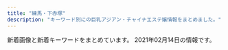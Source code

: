 ```yaml
---
title: "練馬・下赤塚"
description: "キーワード別にの巨乳アジアン・チャイナエステ嬢情報をまとめました。"
---
```


新着画像と新着キーワードをまとめています。
2021年02月14日の情報です。

<DmmAffiliateIns />
<KeywordTable
  shops={
    [
    {
        "keywords": {},
        "name": "\u697d\u3005",
        "img_links": [
            "https://static.wixstatic.com/media/56292f_4d626237c2cd4806b0251dae4554758e.jpg",
            "https://static.wixstatic.com/media/73ea4e_73ca4971bac34776a53c8b09526abe0d~mv2.jpg",
            "https://static.wixstatic.com/media/73ea4e_4f276738c0354f93b87840e2d55be62b~mv2.png",
            "https://static.wixstatic.com/media/56292f_3dc196c69ac04338b46a28f7dc0f4df2.jpg"
        ],
        "url": "https://1270791003.wixsite.com/mysite/",
        "station": "\u65b0\u685c\u53f0\u99c5"
    },
    {
        "keywords": {
            "E": 4,
            "85": 2,
            "83": 1,
            "D": 8,
            "C": 19,
            "87": 5,
            "86": 3,
            "88": 1
        },
        "name": "\u59eb",
        "img_links": [
            "http://anzu.abnavi.info/photos/sites/35/2020/10/2020103006583191.jpg",
            "http://anzu.abnavi.info/images/room1.jpg",
            "http://anzu.abnavi.info/photos/sites/35/2021/01/2021012905114965.jpg",
            "http://anzu.abnavi.info/images/nbj3.jpg",
            "http://anzu.abnavi.info/photos/sites/35/2020/11/2020111701471610.jpg",
            "http://anzu.abnavi.info/images/s_news.png",
            "http://anzu.abnavi.info/photos/sites/35/2020/11/2020111105580517.jpg",
            "http://anzu.abnavi.info/images/room3.jpg",
            "http://anzu.abnavi.info/images/s_staff.jpg",
            "http://anzu.abnavi.info/images/nbj1.jpg",
            "http://anzu.abnavi.info/photos/sites/35/2021/02/2021020806393129.jpg",
            "http://anzu.abnavi.info/images/news_bj3.jpg",
            "http://anzu.abnavi.info/images/room2.jpg",
            "http://anzu.abnavi.info/images/end.png",
            "http://anzu.abnavi.info/images/room4.jpg",
            "http://anzu.abnavi.info/images/top.jpg",
            "http://anzu.abnavi.info/images/mobile.jpg",
            "http://anzu.abnavi.info/photos/sites/35/2020/11/2020110503074787.jpg",
            "http://anzu.abnavi.info/photos/sites/35/2020/10/2020103006583225.jpg",
            "http://anzu.abnavi.info/photos/sites/35/2020/11/2020110503074285.jpg",
            "http://anzu.abnavi.info/photos/sites/35/2020/10/2020103006583256.jpg",
            "http://anzu.abnavi.info/photos/sites/35/2021/01/2021010706402780.jpg",
            "http://anzu.abnavi.info/photos/sites/35/2021/01/202101210807271.jpg",
            "http://anzu.abnavi.info/photos/sites/35/2020/10/2020103006583042.jpg",
            "http://anzu.abnavi.info/photos/sites/35/2020/11/2020111701471573.jpg"
        ],
        "station": "\u6210\u5897\u99c5",
        "url": "http://anzu.abnavi.info/"
    },
    {
        "keywords": {},
        "img_links": [],
        "name": "\u3064\u307c\u307f",
        "station": "\u7df4\u99ac\u99c5\u897f\u53e3",
        "url": "https://salasa.tokyo/"
    },
    {
        "name": "\u7518\u3048\u3093\u574a",
        "keywords": {
            "C": 1,
            "D": 1,
            "89": 3,
            "87": 1
        },
        "station": "\u7df4\u99ac\u99c5",
        "url": "http://amaen.rankuens.com/",
        "img_links": [
            "http://amaen.rankuens.com/css/nav/nav06.png",
            "http://amaen.rankuens.com/css/top02.jpg",
            "http://amaen.rankuens.com/css/staff/staff-003.jpg",
            "http://amaen.rankuens.com/css/left.png",
            "http://amaen.rankuens.com/css/nav/nav03.png",
            "http://amaen.rankuens.com/css/right.png",
            "http://amaen.rankuens.com/css/staff/naiyo02.png",
            "http://amaen.rankuens.com/css/top01.jpg",
            "http://amaen.rankuens.com/css/staff/staff-02.jpg",
            "http://amaen.rankuens.com/css/staff/staff-004.jpg",
            "http://amaen.rankuens.com/css/top04.jpg",
            "http://amaen.rankuens.com/css/nav/nav01.png",
            "http://amaen.rankuens.com/css/nav/nav02.png",
            "http://amaen.rankuens.com/css/staff/staff-01.jpg",
            "http://amaen.rankuens.com/css/nav/nav04.png",
            "http://amaen.rankuens.com/css/nav/nav05.png",
            "http://amaen.rankuens.com/css/staff/naiyo01.png",
            "http://amaen.rankuens.com/css/head.jpg"
        ]
    },
    {
        "img_links": [],
        "station": "\u77f3\u795e\u4e95\u516c\u5712\u99c5\u5357\u53e3",
        "url": "http://aroma-p.info/",
        "name": "AROMA PLAZA \u30a2\u30ed\u30de\u30d7\u30e9\u30b6",
        "keywords": {}
    },
    {
        "url": "http://siesta.ests.jp/",
        "img_links": [
            "http://siesta.ests.jp/images/s-recriut.jpg",
            "http://siesta.ests.jp/images/top.png",
            "http://siesta.ests.jp/images/acc3.jpg",
            "http://siesta.ests.jp/images/pick.jpg",
            "http://siesta.ests.jp/images/acc1.jpg",
            "http://siesta.ests.jp/images/news.jpg",
            "http://siesta.ests.jp/images/acc4.jpg",
            "http://siesta.ests.jp/photos/sites/39/2021/01/2021011116333298.jpg",
            "http://siesta.ests.jp/images/acc2.jpg",
            "http://siesta.ests.jp/photos/sites/39/2021/01/2021011116333321.jpg",
            "http://siesta.ests.jp/photos/sites/39/2021/01/2021011116333493.jpg",
            "http://siesta.ests.jp/images/s-staff.jpg",
            "http://siesta.ests.jp/images/mobile.jpg",
            "http://siesta.ests.jp/images/mobile1.jpg",
            "http://siesta.ests.jp/images/info.jpg"
        ],
        "keywords": {
            "85": 8,
            "88": 4,
            "D": 12
        },
        "station": "\u5927\u6cc9\u5b66\u5712\u99c5\u5317\u53e3",
        "name": "\u30b7\u30a8\u30b9\u30bf"
    },
    {
        "img_links": [
            "http://www.e-rakuraku.info/images/g2.jpg",
            "http://www.e-rakuraku.info/images/sr.png",
            "http://www.e-rakuraku.info/images/tite-gallery.png",
            "http://www.e-rakuraku.info/images/s2.png",
            "http://www.e-rakuraku.info/images/newfacet.png",
            "http://www.e-rakuraku.info/images/huiyuan.png",
            "http://www.e-rakuraku.info/images/mobile.png",
            "http://www.e-rakuraku.info/images/newt.png",
            "http://www.e-rakuraku.info/images/g4.jpg",
            "http://www.e-rakuraku.info/images/g5.jpg",
            "http://www.e-rakuraku.info/images/g1.jpg",
            "http://www.e-rakuraku.info/images/s1.png",
            "http://www.e-rakuraku.info/images/g0.jpg",
            "http://www.e-rakuraku.info/images/g3.jpg",
            "http://www.e-rakuraku.info/images/nei_03.jpg",
            "http://www.e-rakuraku.info/images/tel.png",
            "http://www.e-rakuraku.info/images/tite-staff.png",
            "http://www.e-rakuraku.info/images/top.jpg"
        ],
        "keywords": {
            "C": 13
        },
        "url": "http://www.e-rakuraku.info/",
        "name": "\u697d\u697d",
        "station": "\u4e2d\u6751\u6a4b\u99c5"
    },
    {
        "img_links": [
            "http://www.sugatabi.mesthe.com/files/001-02.jpg",
            "http://www.sugatabi.mesthe.com/files/006-02.jpg",
            "http://www.sugatabi.mesthe.com/files/006.jpg",
            "http://www.sugatabi.mesthe.com/files/005.jpg",
            "http://www.sugatabi.mesthe.com/images/girl-z1.jpg",
            "http://www.sugatabi.mesthe.com/files/002.jpg",
            "http://www.sugatabi.mesthe.com/images/top_sche.png",
            "http://www.sugatabi.mesthe.com/files/001.jpg",
            "http://www.sugatabi.mesthe.com/files/010.jpg",
            "http://www.sugatabi.mesthe.com/files/004-02.jpg",
            "http://www.sugatabi.mesthe.com/files/008.jpg",
            "http://www.sugatabi.mesthe.com/images/shop/shop03.jpg",
            "http://www.sugatabi.mesthe.com/files/009.jpg",
            "http://www.sugatabi.mesthe.com/files/002-02.jpg",
            "http://www.sugatabi.mesthe.com/images/shop/shop04.jpg",
            "http://www.sugatabi.mesthe.com/images/girl-z2.jpg",
            "http://www.sugatabi.mesthe.com/files/003-02.jpg",
            "http://www.sugatabi.mesthe.com/images/mobile.jpg",
            "http://www.sugatabi.mesthe.com/images/shop/shop01.jpg",
            "http://www.sugatabi.mesthe.com/images/shop/shop02.jpg",
            "http://www.sugatabi.mesthe.com/images/staff_line.png",
            "http://www.sugatabi.mesthe.com/files/004.jpg",
            "http://www.sugatabi.mesthe.com/files/009-02.jpg",
            "http://www.sugatabi.mesthe.com/files/005-02.jpg",
            "http://www.sugatabi.mesthe.com/images/link_line.png",
            "http://www.sugatabi.mesthe.com/images/top.jpg",
            "http://www.sugatabi.mesthe.com/files/003.jpg",
            "http://www.sugatabi.mesthe.com/images/bj3.png",
            "http://www.sugatabi.mesthe.com/files/010-02.jpg",
            "http://www.sugatabi.mesthe.com/files/008-02.jpg"
        ],
        "keywords": {
            "C": 2,
            "86": 3,
            "D": 7,
            "84": 1,
            "85": 1,
            "87": 4
        },
        "name": "\u59ff\u7f8e",
        "url": "http://www.sugatabi.mesthe.com/",
        "station": "\u3068\u304d\u308f\u53f0\u99c5\u5357\u53e3"
    },
    {
        "name": "ROSE",
        "keywords": {
            "C": 8
        },
        "url": "http://www.nerima-rose.com/",
        "img_links": [
            "http://www.nerima-rose.com/images/index-rosa_09.jpg",
            "http://www.nerima-rose.com/images/staff/16/kaori2.jpg",
            "http://www.nerima-rose.com/images/rosa-sys_04.jpg",
            "http://www.nerima-rose.com/images/nav/nav-rec.jpg",
            "http://www.nerima-rose.com/images/images/sys2018_03.jpg",
            "http://www.nerima-rose.com/images/staff/16/aya2.jpg",
            "http://www.nerima-rose.com/images/shop/4/s1.jpg",
            "http://www.nerima-rose.com/cgi-bin/topics/img/16-1.jpg",
            "http://www.nerima-rose.com/images/staff/17/riri.jpg",
            "http://www.nerima-rose.com/images/aroma/r3.jpg",
            "http://www.nerima-rose.com/images/shop/h1.jpg",
            "http://www.nerima-rose.com/images/staff/17/2/nana.png",
            "http://www.nerima-rose.com/images/shop/11.jpg",
            "http://www.nerima-rose.com/images/aroma/r2.jpg",
            "http://www.nerima-rose.com/images/rosa-pindao_07.jpg",
            "http://www.nerima-rose.com/images/rosa-pindao_09.jpg",
            "http://www.nerima-rose.com/images/nav/nav-acc.jpg",
            "http://www.nerima-rose.com/images/rosa-sys_09a.jpg",
            "http://www.nerima-rose.com/images/sys3.jpg",
            "http://www.nerima-rose.com/images/images/sys2018_06.jpg",
            "http://www.nerima-rose.com/images/staff/17/2/kina.jpg",
            "http://www.nerima-rose.com/images/aroma/r1.jpg",
            "http://www.nerima-rose.com/images/staff/16/misaki2.jpg",
            "http://www.nerima-rose.com/images/shop/3/sh1.jpg",
            "http://www.nerima-rose.com/images/index-rosa_02.jpg",
            "http://www.nerima-rose.com/images/staff/17/2/ena.jpg",
            "http://www.nerima-rose.com/images/index-rosa_04.jpg"
        ],
        "station": "\u7df4\u99ac\u99c5\u5357\u53e3"
    },
    {
        "url": "http://lachesis.este88.com/",
        "keywords": {
            "95": 1,
            "87": 1,
            "D": 3,
            "G": 1,
            "84": 1,
            "F": 3,
            "86": 1,
            "80": 1,
            "83": 2,
            "C": 4,
            "91": 2,
            "93": 1,
            "88": 1
        },
        "name": "\u30e9\u30b1\u30b7\u30b9\u5927\u6cc9\u5b66\u5712",
        "station": "\u5927\u6cc9\u5b66\u5712\u99c5",
        "img_links": [
            "https://lachesis.este88.com/images/bg_header.jpg",
            "https://lachesis.este88.com/gals/miho1.jpg",
            "http://lachesis.este88.com/gals/tumugi1.jpg",
            "https://lachesis.este88.com/gals/itika1.jpg",
            "http://lachesis.este88.com/images/bg_header.jpg",
            "http://lachesis.este88.com/images/bg_header3.jpg",
            "http://lachesis.este88.com/gals/sayaka3.jpg",
            "http://lachesis.este88.com/gals/narumi4.jpg",
            "https://lachesis.este88.com/gals/rinnka1.jpg",
            "https://lachesis.este88.com/gals/aoi1.jpg",
            "http://lachesis.este88.com/gals/rinnka3.jpg",
            "http://lachesis.este88.com/gals/narumi1.jpg",
            "http://lachesis.este88.com/gals/aoi2.jpg",
            "http://momipara.jp/img/link/momi234.jpg",
            "http://lachesis.este88.com/gals/itika2.jpg",
            "http://lachesis.este88.com/images/sysh3bar.png",
            "http://lachesis.este88.com/gals/itika1.jpg",
            "http://lachesis.este88.com/images/line.jpg",
            "https://lachesis.este88.com/images/bg_header3.jpg",
            "https://lachesis.este88.com/gals/sayaka1.jpg",
            "https://lachesis.este88.com/gals/tumugi1.jpg",
            "https://lachesis.este88.com/images/info5.jpg",
            "http://lachesis.este88.com/gals/tumugi3.jpg",
            "https://lachesis.este88.com/images/line.jpg",
            "http://lachesis.este88.com/gals/mao2.jpg",
            "http://lachesis.este88.com/gals/sayaka1.jpg",
            "http://lachesis.este88.com/gals/miku1.jpg",
            "http://lachesis.este88.com/gals/narumi3.jpg",
            "http://lachesis.este88.com/gals/narumi2.jpg",
            "http://lachesis.este88.com/gals/itika3.jpg",
            "https://lachesis.este88.com/images/sysh3bar.png",
            "http://lachesis.este88.com/gals/miho2.jpg",
            "http://lachesis.este88.com/gals/miho3.jpg",
            "http://lachesis.este88.com/gals/minami1.jpg",
            "http://lachesis.este88.com/gals/mao1.jpg",
            "http://lachesis.este88.com/images/info5.jpg",
            "http://lachesis.este88.com/gals/rinnka2.jpg",
            "http://lachesis.este88.com/gals/miku2.jpg",
            "http://lachesis.este88.com/gals/maria1.jpg",
            "http://lachesis.este88.com/gals/rinnka4.jpg",
            "http://lachesis.este88.com/gals/miku3.jpg",
            "http://lachesis.este88.com/gals/sayaka2.jpg",
            "https://lachesis.este88.com/gals/maria1.jpg",
            "https://lachesis.este88.com/gals/miku1.jpg",
            "http://lachesis.este88.com/gals/aoi1.jpg",
            "http://lachesis.este88.com/gals/miho1.jpg",
            "https://lachesis.este88.com/gals/mao1.jpg",
            "http://lachesis.este88.com/gals/aoi3.jpg",
            "http://lachesis.este88.com/gals/rinnka1.jpg",
            "http://lachesis.este88.com/gals/tumugi2.jpg",
            "https://lachesis.este88.com/gals/narumi1.jpg",
            "http://lachesis.este88.com/gals/minami2.jpg",
            "https://lachesis.este88.com/gals/minami1.jpg"
        ]
    },
    {
        "url": "http://binrou.net/",
        "img_links": [
            "http://binrou.net/i/img/acc.jpg",
            "http://binrou.net/i/img/sta111.jpg",
            "http://binrou.net/i/img/sta94.jpg",
            "http://binrou.net/img/st112.jpg",
            "http://binrou.net/i/img/r4.jpg",
            "http://binrou.net/i/img/sta88.jpg",
            "http://binrou.net/img/pickup20.jpg",
            "http://binrou.net/img/s115.jpg",
            "http://binrou.net/img/s112.jpg",
            "http://binrou.net/img/sta108.jpg",
            "http://binrou.net/img/st108.jpg",
            "http://binrou.net/img/st116.jpg",
            "http://binrou.net/img/s114.jpg",
            "http://binrou.net/img/st111.jpg",
            "http://binrou.net/i/img/sta117.jpg",
            "http://binrou.net/i/img/r1.jpg",
            "http://binrou.net/img/st115.jpg",
            "http://binrou.net/img/st114.jpg",
            "http://binrou.net/i/img/sta97.jpg",
            "http://binrou.net/i/img/r2.jpg",
            "http://binrou.net/i/img/sta89.jpg",
            "http://binrou.net/i/img/sta114.jpg",
            "http://binrou.net/i/img/st111.jpg",
            "http://binrou.net/img/s116.jpg",
            "http://binrou.net/i/img/sta112.jpg",
            "http://binrou.net/img/sta111.jpg",
            "http://binrou.net/i/img/sta116.jpg",
            "http://binrou.net/img/fla.jpg",
            "http://binrou.net/img/acc.jpg",
            "http://binrou.net/i/img/sta109.jpg",
            "http://binrou.net/img/s118.jpg",
            "http://binrou.net/img/s117.jpg",
            "http://binrou.net/i/img/sta104.jpg",
            "http://binrou.net/img/st109.jpg",
            "http://binrou.net/img/sta116.jpg",
            "http://binrou.net/img/sta115.jpg",
            "http://binrou.net/i/img/r3.jpg",
            "http://binrou.net/i/img/sta92.jpg",
            "http://binrou.net/img/s108.jpg",
            "http://binrou.net/i/img/sta118.jpg",
            "http://binrou.net/i/img/st115.jpg",
            "http://binrou.net/img/sta114.jpg",
            "http://binrou.net/i/img/sta80.jpg",
            "http://binrou.net/img/botton.jpg",
            "http://binrou.net/i/img/sta115.jpg",
            "http://binrou.net/i/img/sta105.jpg",
            "http://binrou.net/img/sta109.jpg",
            "http://binrou.net/img/mo.png",
            "http://binrou.net/i/img/sta98.jpg",
            "http://binrou.net/img/st118.jpg",
            "http://binrou.net/img/st117.jpg",
            "http://binrou.net/i/img/sta108.jpg",
            "http://binrou.net/img/sta118.jpg",
            "http://binrou.net/img/sta117.jpg",
            "http://binrou.net/img/sta112.jpg",
            "http://binrou.net/img/s111.jpg",
            "http://binrou.net/i/img/sta100.jpg"
        ],
        "keywords": {
            "C": 17,
            "86": 3,
            "88": 1,
            "87": 4,
            "89": 2,
            "F": 2,
            "E": 6,
            "D": 1
        },
        "station": "\u7df4\u99ac\u99c5\u897f\u53e3",
        "name": "\u30ad\u30e9\u30ad\u30e9"
    },
    {
        "station": "\u7df4\u99ac\u99c5\u5317\u53e3",
        "img_links": [
            "http://es-nerima.biz/wp-content/uploads/2016/10/mika-250x330.jpg",
            "http://es-nerima.biz/wp-content/uploads/2016/10/gallery5.jpg",
            "http://es-nerima.biz/wp-content/uploads/2016/10/gallery6.jpg",
            "http://cdn.dino-es.com/images/logo/88x31DinoEs.png",
            "http://es-nerima.biz/wp-content/uploads/2016/10/eri.jpg",
            "http://es-nerima.biz/wp-content/themes/template-salon2/images/slider1.jpg",
            "http://es-nerima.biz/wp-content/uploads/2016/10/girl-1-300x450.jpg",
            "http://es-nerima.biz/wp-content/themes/template-salon2/images/newface-ttl.png",
            "http://es-nerima.biz/wp-content/themes/template-salon2/images/pickup-frame.png",
            "http://es-nerima.biz/wp-content/uploads/2016/10/gallery3.jpg",
            "http://es-nerima.biz/wp-content/uploads/2016/10/gallery7.jpg",
            "http://es-nerima.biz/wp-content/uploads/2016/10/gallery2.jpg",
            "http://es-nerima.biz/wp-content/uploads/2016/10/mika.jpg",
            "http://es-nerima.biz/wp-content/themes/template-salon2/images/news-ttl.png",
            "http://es-nerima.biz/wp-content/uploads/2016/10/g6.jpg",
            "http://es-nerima.biz/wp-content/themes/template-salon2/images/tel.png",
            "http://es-nerima.biz/wp-content/uploads/2016/10/g1-250x330.jpg",
            "http://es-nerima.biz/wp-content/themes/template-salon2/images/gallery3.jpg",
            "http://es-nerima.biz/wp-content/uploads/2016/10/camp-bnr.jpg",
            "http://es-nerima.biz/wp-content/uploads/2016/10/eri-250x330.jpg",
            "http://es-nerima.biz/wp-content/uploads/2016/10/girl-1-250x330.jpg",
            "http://es-nerima.biz/wp-content/themes/template-salon2/images/camp-bnr.jpg",
            "http://es-nerima.biz/wp-content/uploads/2016/10/girl-1.jpg",
            "http://es-nerima.biz/wp-content/uploads/2016/10/gallery8.jpg",
            "http://es-nerima.biz/wp-content/uploads/2016/10/g3-250x330.jpg",
            "http://es-nerima.biz/wp-content/uploads/2016/10/g6-250x330.jpg",
            "http://es-nerima.biz/wp-content/uploads/2016/10/g3.jpg",
            "http://es-nerima.biz/wp-content/uploads/2016/10/g5-250x330.jpg",
            "http://es-nerima.biz/wp-content/themes/template-salon2/images/gallery-ttl.png",
            "http://es-nerima.biz/wp-content/themes/template-salon2/images/gallery1.jpg",
            "http://es-nerima.biz/wp-content/themes/template-salon2/images/gallery2.jpg",
            "http://es-nerima.biz/wp-content/themes/template-salon2/images/massage-de_88_31.jpg",
            "http://es-nerima.biz/wp-content/themes/template-salon2/images/pickup-ttl.png",
            "http://es-nerima.biz/wp-content/uploads/2016/10/g4-250x330.jpg",
            "http://es-nerima.biz/wp-content/themes/template-salon2/images/magazine.jpg",
            "http://es-nerima.biz/wp-content/uploads/2016/10/gallery1.jpg",
            "http://es-nerima.biz/wp-content/uploads/2016/10/gallery8-600x600.jpg",
            "http://es-nerima.biz/wp-content/uploads/2016/10/g4.jpg",
            "http://es-nerima.biz/wp-content/uploads/2016/10/g5.jpg",
            "http://es-nerima.biz/wp-content/themes/template-salon2/images/gallery4.jpg"
        ],
        "keywords": {},
        "url": "http://es-nerima.biz/",
        "name": "\u3046\u3089\u3089"
    },
    {
        "img_links": [
            "http://nymphe-est.biz/images/m2.png",
            "http://nymphe-est.biz/images/m4.png",
            "http://nymphe-est.biz/images/accl.jpg",
            "http://nymphe-est.biz/images/tit6.jpg",
            "http://nymphe-est.biz/images/spt.png",
            "http://nymphe-est.biz/images/stal.jpg",
            "http://nymphe-est.biz/images/m1.png",
            "http://nymphe-est.biz/images/tit2.jpg",
            "http://nymphe-est.biz/images/tit3.jpg",
            "http://nymphe-est.biz/images/m5.png",
            "http://nymphe-est.biz/images/bur.jpg",
            "http://nymphe-est.biz/images/tit4.jpg",
            "http://nymphe-est.biz/images/bul.jpg",
            "http://nymphe-est.biz/images/tm.jpg",
            "http://nymphe-est.biz/images/cg02.jpg",
            "http://nymphe-est.biz/images/fla.jpg",
            "http://nymphe-est.biz/images/m3.png",
            "http://nymphe-est.biz/images/no.png",
            "http://nymphe-est.biz/images/cg01.jpg",
            "http://nymphe-est.biz/images/top.png",
            "http://nymphe-est.biz/images/m6.png",
            "http://nymphe-est.biz/images/tit5.jpg",
            "http://nymphe-est.biz/images/stat.jpg",
            "http://nymphe-est.biz/images/cg03.jpg"
        ],
        "keywords": {
            "D": 2,
            "E": 1
        },
        "name": "\u59eb\u306e\u3086\u3073\u3055\u304d",
        "station": "\u6771\u6b66\u7df4\u99ac\u99c5\u5317\u53e3",
        "url": "http://nymphe-est.biz/"
    },
    {
        "station": "\u7df4\u99ac\u99c5\u5317\u53e3",
        "name": "\u6708\u306e\u604b",
        "url": "http://moonlove.est-u.com/",
        "keywords": {
            "C": 7
        },
        "img_links": [
            "http://moonlove.est-u.com/images/icon_000.jpg",
            "http://moonlove.est-u.com/staff/nami.jpg",
            "http://moonlove.est-u.com/images/index_17.jpg",
            "http://moonlove.est-u.com/images/index_14.jpg",
            "http://moonlove.est-u.com/images/index_10.jpg",
            "http://moonlove.est-u.com/images/index_16.jpg",
            "http://moonlove.est-u.com/images/s1.jpg",
            "http://moonlove.est-u.com/images/s4.jpg",
            "http://moonlove.est-u.com/images/index_05.jpg",
            "http://moonlove.est-u.com/staff/ayumi.jpg",
            "http://moonlove.est-u.com/images/index_08.jpg",
            "http://moonlove.est-u.com/staff/sakura.jpg",
            "http://moonlove.est-u.com/images/s6.jpg",
            "http://moonlove.est-u.com/images/staff_09.jpg",
            "http://moonlove.est-u.com/staff/kaori.jpg",
            "http://moonlove.est-u.com/images/index2_06.jpg",
            "http://moonlove.est-u.com/images/index_15.jpg",
            "http://moonlove.est-u.com/images/s8.jpg",
            "http://moonlove.est-u.com/images/index_04.jpg",
            "http://moonlove.est-u.com/images/s3.jpg",
            "http://moonlove.est-u.com/staff/miki.jpg",
            "http://moonlove.est-u.com/images/index_07.jpg",
            "http://moonlove.est-u.com/images/index_19.jpg",
            "http://moonlove.est-u.com/images/index3_06.jpg",
            "http://moonlove.est-u.com/images/index_13.jpg",
            "http://moonlove.est-u.com/images/s5.jpg",
            "http://moonlove.est-u.com/images/index_02.jpg",
            "http://moonlove.est-u.com/images/index1_06.jpg",
            "http://moonlove.est-u.com/images/index_12.jpg"
        ]
    },
    {
        "img_links": [
            "http://www.hi-msg.com/dansin/images/end1.jpg",
            "http://www.hi-msg.com/dansin/images/p-2-1.jpg",
            "http://www.hi-msg.com/dansin/images/top1.jpg",
            "http://www.hi-msg.com/dansin/images/p-4.jpg",
            "http://www.hi-msg.com/dansin/images/p-2.jpg",
            "http://www.hi-msg.com/dansin/images/s_news.jpg",
            "http://www.hi-msg.com/dansin/images/s_face.jpg",
            "http://www.hi-msg.com/dansin/images/p-7.jpg",
            "http://www.hi-msg.com/dansin/images/p-5.jpg",
            "http://www.hi-msg.com/dansin/images/1.jpg",
            "http://www.hi-msg.com/dansin/images/mobile.jpg",
            "http://www.hi-msg.com/dansin/images/s_info.jpg",
            "http://www.hi-msg.com/dansin/images/p-4-1.jpg",
            "http://www.hi-msg.com/dansin/images/p-1-1.jpg",
            "http://www.hi-msg.com/dansin/images/p-8.jpg",
            "http://www.hi-msg.com/dansin/images/nav.jpg",
            "http://www.hi-msg.com/dansin/images/top.jpg",
            "http://www.hi-msg.com/dansin/images/p-5-1.jpg",
            "http://www.hi-msg.com/dansin/images/p-6-1.jpg",
            "http://www.hi-msg.com/dansin/images/s_pick.jpg",
            "http://www.hi-msg.com/dansin/images/p-1.jpg",
            "http://www.hi-msg.com/dansin/images/p-6.jpg"
        ],
        "url": "http://www.hi-msg.com/dansin/",
        "station": "\u3068\u304d\u308f\u53f0\u99c5\u5357\u53e3",
        "keywords": {},
        "name": "\u6696\u5fc3"
    },
    {
        "name": "\u30d0\u30d3",
        "img_links": [
            "http://giuytor.xyz/webstyle/mobile_02.png",
            "http://giuytor.xyz/uploads/201027/1-20102G24336356.jpg",
            "http://giuytor.xyz/uploads/201027/1-20102G24422144.jpg",
            "http://giuytor.xyz/webstyle/sign(1).png",
            "http://giuytor.xyz/webstyle/sign(2).png",
            "http://giuytor.xyz/uploads/201210/1-2012101602095L.jpg",
            "http://giuytor.xyz/webstyle/sign.png",
            "http://giuytor.xyz/uploads/201026/1-2010261A409633.jpg",
            "http://giuytor.xyz/uploads/201210/1-201210163253163.jpg",
            "http://giuytor.xyz/uploads/201112/1-20111210002S57.jpg",
            "http://giuytor.xyz/uploads/201030/1-201030101635910.jpg",
            "http://giuytor.xyz/webstyle/line5.png",
            "http://giuytor.xyz/uploads/201027/1-20102G24601461.jpg",
            "http://giuytor.xyz/webstyle/line3.png",
            "http://giuytor.xyz/webstyle/call.jpg",
            "http://giuytor.xyz/webstyle/line6.png",
            "http://giuytor.xyz/uploads/201026/1-2010261A21I03.jpg",
            "http://giuytor.xyz/uploads/201027/1-20102G2423W16.jpg",
            "http://giuytor.xyz/uploads/201026/1-201026164952248.jpg",
            "http://giuytor.xyz/uploads/201027/1-20102G24150649.jpg",
            "http://giuytor.xyz/webstyle/mobile_01.png",
            "http://giuytor.xyz/uploads/201027/1-20102G24525a5.jpg",
            "http://giuytor.xyz/webstyle/line4.png",
            "http://giuytor.xyz/webstyle/notice.png",
            "http://giuytor.xyz/webstyle/line2.png",
            "http://giuytor.xyz/webstyle/call(1).jpg",
            "http://giuytor.xyz/webstyle/line1.png"
        ],
        "station": "\u7df4\u99ac\u99c5A1\u51fa\u53e3",
        "url": "http://giuytor.xyz/",
        "keywords": {
            "\u4e73": 7
        }
    },
    {
        "url": "http://www.es-kou.link/",
        "img_links": [
            "http://www.es-kou.link/images/s1.png",
            "http://www.es-kou.link/images/b1.jpg",
            "http://www.es-kou.link/img/satomi1.jpg",
            "http://www.es-kou.link/img/mimi1.jpg",
            "http://www.es-kou.link/images/sys1.jpg",
            "http://www.es-kou.link/images/sys3.png",
            "http://www.es-kou.link/images/1.jpg",
            "http://www.es-kou.link/images/news.jpg",
            "http://www.es-kou.link/images/mobile.jpg",
            "http://www.es-kou.link/images/2.jpg",
            "http://www.es-kou.link/images/b2.jpg",
            "http://www.es-kou.link/images/int1.png",
            "http://www.es-kou.link/images/3.jpg",
            "http://www.es-kou.link/images/sys2.jpg",
            "http://www.es-kou.link/images/head.jpg",
            "http://www.es-kou.link/images/interior_t.jpg",
            "http://www.es-kou.link/img/nana1.jpg",
            "http://www.es-kou.link/images/staff_t.jpg",
            "http://www.es-kou.link/images/int2.png",
            "http://www.es-kou.link/images/info.png"
        ],
        "station": "\u4e0b\u8d64\u585a\u99c5\u5317\u53e3",
        "keywords": {},
        "name": "\u7d05\u6708"
    },
    {
        "name": "\u30dd\u30f3\u30d5\u30fc",
        "station": "\u7df4\u99ac\u99c5\u897f\u53e3",
        "url": "http://ponfu-massage.work/",
        "keywords": {
            "88": 4,
            "84": 1,
            "C": 22,
            "E": 1,
            "85": 3,
            "F": 1,
            "D": 10,
            "87": 4,
            "89": 1
        },
        "img_links": [
            "http://ponfu-massage.work/img/s39.jpg",
            "http://ponfu-massage.work/img/st37.jpg",
            "http://ponfu-massage.work/img/sta40.jpg",
            "http://ponfu-massage.work/img/st42.jpg",
            "http://ponfu-massage.work/img/s44.jpg",
            "http://ponfu-massage.work/img/s41.jpg",
            "http://ponfu-massage.work/img/acc3.jpg",
            "http://ponfu-massage.work/img/s40.jpg",
            "http://ponfu-massage.work/img/sta38.jpg",
            "http://ponfu-massage.work/img/st35.jpg",
            "http://ponfu-massage.work/img/sta43.jpg",
            "http://ponfu-massage.work/img/sta44.jpg",
            "http://ponfu-massage.work/img/acc6.jpg",
            "http://ponfu-massage.work/img/acc7.jpg",
            "http://ponfu-massage.work/img/acc1.jpg",
            "http://ponfu-massage.work/img/acc9.jpg",
            "http://ponfu-massage.work/img/acc5.jpg",
            "http://ponfu-massage.work/img/st28.jpg",
            "http://ponfu-massage.work/img/botton.jpg",
            "http://ponfu-massage.work/img/sta35.jpg",
            "http://ponfu-massage.work/img/st41.jpg",
            "http://ponfu-massage.work/img/sta28.jpg",
            "http://ponfu-massage.work/img/st18.jpg",
            "http://ponfu-massage.work/img/acc8.jpg",
            "http://ponfu-massage.work/img/s43.jpg",
            "http://ponfu-massage.work/img/sta42.jpg",
            "http://ponfu-massage.work/img/sta41.jpg",
            "http://ponfu-massage.work/img/sta45.jpg",
            "http://ponfu-massage.work/img/s45.jpg",
            "http://ponfu-massage.work/img/acc2.jpg",
            "http://ponfu-massage.work/img/sta37.jpg",
            "http://ponfu-massage.work/img/sta39.jpg",
            "http://ponfu-massage.work/img/s38.jpg",
            "http://ponfu-massage.work/img/s42.jpg",
            "http://ponfu-massage.work/img/st40.jpg",
            "http://ponfu-massage.work/img/campian.jpg",
            "http://ponfu-massage.work/img/st43.jpg",
            "http://ponfu-massage.work/img/st44.jpg",
            "http://ponfu-massage.work/img/s37.jpg",
            "http://ponfu-massage.work/img/acc4.jpg",
            "http://ponfu-massage.work/img/acc10.jpg",
            "http://ponfu-massage.work/img/s30.jpg",
            "http://ponfu-massage.work/img/st38.jpg",
            "http://ponfu-massage.work/img/sta30.jpg",
            "http://ponfu-massage.work/img/st30.jpg",
            "http://ponfu-massage.work/img/st39.jpg",
            "http://ponfu-massage.work/img/st45.jpg"
        ]
    },
    {
        "url": "http://tenpo2.iest.info/",
        "name": "\u6e29",
        "img_links": [
            "http://tenpo2.iest.info/photos/sites/25/2019/10/2019102807364817.jpg",
            "http://tenpo2.iest.info/photos/sites/25/2019/05/2019052301513957.jpg",
            "http://tenpo2.iest.info/images/room3.jpg",
            "http://tenpo2.iest.info/images/top.png",
            "http://tenpo2.iest.info/images/new1.png",
            "http://tenpo2.iest.info/images/room2.jpg",
            "http://tenpo2.iest.info/photos/sites/25/2020/08/2020082020101392.jpg",
            "http://tenpo2.iest.info/photos/sites/25/2019/04/2019041206453392.jpg",
            "http://tenpo2.iest.info/photos/sites/25/2019/04/2019042608572293.jpg",
            "http://tenpo2.iest.info/images/s3.jpg",
            "http://tenpo2.iest.info/photos/sites/25/2019/07/2019072405051973.jpg",
            "http://tenpo2.iest.info/images/relax.jpg",
            "http://tenpo2.iest.info/images/room4.jpg",
            "http://tenpo2.iest.info/photos/sites/25/2019/10/2019102807413363.jpg",
            "http://tenpo2.iest.info/images/s_staff.jpg",
            "http://tenpo2.iest.info/photos/sites/25/2019/10/2019102807395780.jpg",
            "http://tenpo2.iest.info/images/mobile.jpg",
            "http://tenpo2.iest.info/images/room1.jpg",
            "http://tenpo2.iest.info/images/s1.jpg",
            "http://tenpo2.iest.info/photos/sites/25/2019/04/2019042906213045.jpg",
            "http://tenpo2.iest.info/photos/sites/25/2020/08/2020082020111794.jpg",
            "http://tenpo2.iest.info/images/info.jpg",
            "http://tenpo2.iest.info/images/s_news.png",
            "http://tenpo2.iest.info/images/s_pick.png"
        ],
        "station": "\u4e0a\u677f\u6a4b\u99c5\u5317\u53e3",
        "keywords": {
            "86": 55,
            "C": 11,
            "D": 99,
            "87": 33,
            "85": 22
        }
    },
    {
        "img_links": [
            "http://c-sakura.work/images/sys1.png",
            "http://c-sakura.work/img/yuri1.jpg",
            "http://c-sakura.work/images/interior_t.jpg",
            "http://c-sakura.work/images/2.jpg",
            "http://c-sakura.work/images/sisu.png",
            "http://c-sakura.work/images/int1.png",
            "http://c-sakura.work/images/news.png",
            "http://c-sakura.work/images/int2.png",
            "http://c-sakura.work/img/yuyu1.jpg",
            "http://c-sakura.work/images/1.jpg",
            "http://c-sakura.work/images/3.jpg",
            "http://c-sakura.work/images/info.png",
            "http://c-sakura.work/images/mobile.jpg",
            "http://c-sakura.work/images/head.jpg",
            "http://c-sakura.work/img/ami1.jpg",
            "http://c-sakura.work/images/staff_t.jpg",
            "http://c-sakura.work/images/tel.jpg"
        ],
        "station": "\u4e0b\u8d64\u585a\u99c5\u5317\u53e3",
        "keywords": {},
        "name": "\u9577\u4e45*\u3061\u3087\u3046\u304d\u3085\u3046",
        "url": "http://c-sakura.work/"
    },
    {
        "url": "http://himawari.est-u.com/",
        "name": "\u3072\u307e\u308f\u308a",
        "keywords": {
            "C": 7
        },
        "img_links": [
            "http://himawari.est-u.com/images/index_10.jpg",
            "http://himawari.est-u.com/images/index2_08.jpg",
            "http://himawari.est-u.com/staff/izumi.jpg",
            "http://himawari.est-u.com/images/therpist.jpg",
            "http://himawari.est-u.com/staff/umi.jpg",
            "http://himawari.est-u.com/staff/eri.jpg",
            "http://himawari.est-u.com/staff/nami.jpg",
            "http://himawari.est-u.com/staff/sakura.jpg",
            "http://himawari.est-u.com/images/a2.jpg",
            "http://himawari.est-u.com/staff/asuka.jpg",
            "http://himawari.est-u.com/images/index_08.jpg",
            "http://himawari.est-u.com/images/index_02.jpg",
            "http://himawari.est-u.com/images/index_04.jpg",
            "http://himawari.est-u.com/staff/yuki.jpg",
            "http://himawari.est-u.com/images/a1.jpg",
            "http://himawari.est-u.com/images/down.jpg",
            "http://himawari.est-u.com/staff/miyuki.jpg"
        ],
        "station": "\u7df4\u99ac\u99c5\u5357\u53e3"
    },
    {
        "keywords": {
            "F": 2,
            "87": 5,
            "88": 3,
            "89": 1,
            "D": 2,
            "E": 5,
            "C": 16
        },
        "name": "\u7dd1",
        "url": "http://midori-massage.work/",
        "img_links": [
            "http://midori-massage.work/img/ss20.jpg",
            "http://midori-massage.work/img/s49.png",
            "http://midori-massage.work/img/st53.jpg",
            "http://midori-massage.work/img/ss16.jpg",
            "http://midori-massage.work/img/ss26.jpg",
            "http://midori-massage.work/img/ss57.jpg",
            "http://midori-massage.work/img/fla-1.jpg",
            "http://midori-massage.work/img/ss45.jpg",
            "http://midori-massage.work/img/s55.png",
            "http://midori-massage.work/img/ss6.jpg",
            "http://midori-massage.work/img/ss50.jpg",
            "http://midori-massage.work/img/ss46.jpg",
            "http://midori-massage.work/img/botton.jpg",
            "http://midori-massage.work/img/ss34.jpg",
            "http://midori-massage.work/img/ss38.jpg",
            "http://midori-massage.work/img/s53.png",
            "http://midori-massage.work/img/ss30.jpg",
            "http://midori-massage.work/img/ss4.jpg",
            "http://midori-massage.work/img/ss39.jpg",
            "http://midori-massage.work/img/s54.png",
            "http://midori-massage.work/img/st056.jpg",
            "http://midori-massage.work/img/ss41.jpg",
            "http://midori-massage.work/img/ss36.jpg",
            "http://midori-massage.work/img/ss7.jpg",
            "http://midori-massage.work/img/st47.jpg",
            "http://midori-massage.work/img/ss5.jpg",
            "http://midori-massage.work/img/mo.png",
            "http://midori-massage.work/img/ss48.jpg",
            "http://midori-massage.work/img/ss3.jpg",
            "http://midori-massage.work/img/ss32.jpg",
            "http://midori-massage.work/img/ss43.jpg",
            "http://midori-massage.work/img/ss9.jpg",
            "http://midori-massage.work/img/ss28.jpg",
            "http://midori-massage.work/img/ss35.jpg",
            "http://midori-massage.work/img/s56.png",
            "http://midori-massage.work/img/st54.jpg",
            "http://midori-massage.work/img/ss13.jpg",
            "http://midori-massage.work/img/st56.jpg",
            "http://midori-massage.work/img/ss25.jpg",
            "http://midori-massage.work/img/ss24.jpg",
            "http://midori-massage.work/img/st49.jpg",
            "http://midori-massage.work/img/ss1.jpg",
            "http://midori-massage.work/img/s50.png",
            "http://midori-massage.work/img/ss15.jpg",
            "http://midori-massage.work/img/ss14.jpg",
            "http://midori-massage.work/img/s57.png",
            "http://midori-massage.work/img/a2.jpg",
            "http://midori-massage.work/img/ss10.jpg",
            "http://midori-massage.work/img/a3.jpg",
            "http://midori-massage.work/img/ss12.jpg",
            "http://midori-massage.work/img/ss2.jpg",
            "http://midori-massage.work/img/ss44.jpg",
            "http://midori-massage.work/img/fla-2.jpg",
            "http://midori-massage.work/img/ss52.jpg",
            "http://midori-massage.work/img/st52.jpg",
            "http://midori-massage.work/img/ss51.jpg",
            "http://midori-massage.work/img/ss17.jpg",
            "http://midori-massage.work/img/ss42.jpg",
            "http://midori-massage.work/img/ss56.jpg",
            "http://midori-massage.work/img/ss37.jpg",
            "http://midori-massage.work/img/ss53.jpg",
            "http://midori-massage.work/img/st55.jpg",
            "http://midori-massage.work/img/s47.png",
            "http://midori-massage.work/img/ss40.jpg",
            "http://midori-massage.work/img/ss55.jpg",
            "http://midori-massage.work/img/a1.jpg",
            "http://midori-massage.work/img/ss21.jpg",
            "http://midori-massage.work/img/ss31.jpg",
            "http://midori-massage.work/img/s52.png",
            "http://midori-massage.work/img/ss22.jpg",
            "http://midori-massage.work/img/ss33.jpg",
            "http://midori-massage.work/img/ss19.jpg",
            "http://midori-massage.work/img/ss54.jpg",
            "http://midori-massage.work/img/ss18.jpg",
            "http://midori-massage.work/img/st57.jpg",
            "http://midori-massage.work/img/ss23.jpg",
            "http://midori-massage.work/img/st50.jpg",
            "http://midori-massage.work/img/ss8.jpg",
            "http://midori-massage.work/img/ss49.jpg",
            "http://midori-massage.work/img/ss47.jpg",
            "http://midori-massage.work/img/ss29.jpg"
        ],
        "station": "\u8981\u753a\u99c55\u756a\u51fa\u53e3"
    },
    {
        "name": "\u30b9\u30a6\u30a3\u30fc\u30c8",
        "keywords": {},
        "station": "\u4e2d\u6751\u6a4b\u99c5\u5357\u53e3",
        "img_links": [
            "http://www.es-yas.click/images/1.jpg",
            "http://www.es-yas.click/img/risa1.jpg",
            "http://www.es-yas.click/images/news.jpg",
            "http://www.es-yas.click/images/head.jpg",
            "http://www.es-yas.click/images/sys2.png",
            "http://www.es-yas.click/images/int2.png",
            "http://www.es-yas.click/images/3.jpg",
            "http://www.es-yas.click/img/aya1.jpg",
            "http://www.es-yas.click/img/sayuri1.jpg",
            "http://www.es-yas.click/images/mobile.jpg",
            "http://www.es-yas.click/images/sys1.png",
            "http://www.es-yas.click/images/newface.png",
            "http://www.es-yas.click/images/int1.png",
            "http://www.es-yas.click/images/2.jpg",
            "http://www.es-yas.click/images/info.png",
            "http://www.es-yas.click/images/tel.jpg",
            "http://www.es-yas.click/images/sirase.jpg",
            "http://www.es-yas.click/images/s1.png",
            "http://www.es-yas.click/images/staff_t.jpg",
            "http://www.es-yas.click/images/ac1.png",
            "http://www.es-yas.click/images/interior_t.jpg"
        ],
        "url": "http://www.es-yas.click/"
    },
    {
        "station": "\u5927\u5c71\u99c5\u5357\u53e3",
        "img_links": [
            "http://c-ikoi.work/images/1.jpg",
            "http://c-ikoi.work/img/misaki1.jpg",
            "http://c-ikoi.work/images/int2.png",
            "http://c-ikoi.work/images/3.jpg",
            "http://c-ikoi.work/images/rec2.png",
            "http://c-ikoi.work/images/tel.jpg",
            "http://c-ikoi.work/images/sys1.jpg",
            "http://c-ikoi.work/images/concept.jpg",
            "http://c-ikoi.work/images/interior_t.jpg",
            "http://c-ikoi.work/img/riri1.jpg",
            "http://c-ikoi.work/img/momo1.jpg",
            "http://c-ikoi.work/images/sys3.png",
            "http://c-ikoi.work/images/4.jpg",
            "http://c-ikoi.work/images/int3.png",
            "http://c-ikoi.work/images/2.jpg",
            "http://c-ikoi.work/images/head.jpg",
            "http://c-ikoi.work/images/mobile.jpg",
            "http://c-ikoi.work/images/sys2.jpg",
            "http://c-ikoi.work/images/rec1.png",
            "http://c-ikoi.work/img/yuna1.jpg",
            "http://c-ikoi.work/images/line.png",
            "http://c-ikoi.work/images/staff_t.jpg",
            "http://c-ikoi.work/images/news.jpg",
            "http://c-ikoi.work/images/int1.png"
        ],
        "keywords": {},
        "url": "http://c-ikoi.work/",
        "name": "\u61a9"
    },
    {
        "url": "http://margaret.ests.jp/",
        "station": "\u685c\u53f0\u99c5\u5317\u53e3",
        "name": "\u30de\u30fc\u30ac\u30ec\u30c3\u30c8",
        "keywords": {
            "E": 36,
            "D": 84,
            "85": 36,
            "86": 24,
            "F": 12,
            "87": 12,
            "88": 24
        },
        "img_links": [
            "http://margaret.ests.jp/photos/sites/29/2020/06/202006301829174.jpeg",
            "http://margaret.ests.jp/photos/sites/29/2020/03/2020032709162529.jpg",
            "http://margaret.ests.jp/photos/sites/29/2020/04/2020040205541033.jpg",
            "http://margaret.ests.jp/photos/sites/29/2020/08/2020080615352994.jpeg",
            "http://margaret.ests.jp/photos/sites/29/2020/08/2020082222274080.jpeg",
            "http://margaret.ests.jp/images/room2.jpg",
            "http://margaret.ests.jp/images/room1.jpg",
            "http://margaret.ests.jp/images/top.jpg",
            "http://margaret.ests.jp/images/service2.jpg",
            "http://margaret.ests.jp/images/s_staff.png",
            "http://margaret.ests.jp/images/room3.jpg",
            "http://margaret.ests.jp/images/service4.jpg",
            "http://margaret.ests.jp/photos/sites/29/2020/04/202004081414540.jpg",
            "http://margaret.ests.jp/images/room4.jpg",
            "http://margaret.ests.jp/images/mobile.jpg",
            "http://margaret.ests.jp/images/s_pick.jpg",
            "http://margaret.ests.jp/photos/sites/29/2021/01/2021011511194654.jpg",
            "http://margaret.ests.jp/photos/sites/29/2020/04/2020041014190824.jpg",
            "http://margaret.ests.jp/photos/sites/29/2020/05/202005281752578.jpg",
            "http://margaret.ests.jp/images/service3.jpg",
            "http://margaret.ests.jp/images/service1.jpg",
            "http://margaret.ests.jp/images/info.jpg",
            "http://margaret.ests.jp/photos/sites/29/2020/04/202004102157462.jpeg",
            "http://margaret.ests.jp/images/s_service.png",
            "http://margaret.ests.jp/photos/sites/29/2020/06/2020062814010219.jpeg",
            "http://margaret.ests.jp/images/s_news.jpg"
        ]
    },
    {
        "img_links": [
            "http://www.hanaest.net/up/uploads/20170621202142mimi.jpg",
            "http://www.hanaest.net/images/header_bg.png",
            "http://www.hanaest.net/images/r1.jpg",
            "http://www.hanaest.net/images/ttl_qj.png",
            "http://www.hanaest.net/images/ttl_staff.png",
            "http://www.hanaest.net/up/uploads/20161009222712tomo.jpg",
            "http://www.hanaest.net/up/uploads/20161128220158nao.jpg",
            "http://www.hanaest.net/images/ttl_price.png",
            "http://www.hanaest.net/images/qj.png",
            "http://www.hanaest.net/images/r2.jpg",
            "http://www.hanaest.net/up/uploads/20171017081729nana.jpg",
            "http://www.hanaest.net/images/s2.jpg",
            "http://www.hanaest.net/up/uploads/20171005214644212.jpg",
            "http://www.hanaest.net/images/news.png"
        ],
        "station": "\u4e0b\u8d64\u585a\u99c5\u5317\u53e3",
        "url": "http://www.hanaest.net/",
        "name": "\u83ef\uff5e\u306f\u306a\uff5e",
        "keywords": {}
    },
    {
        "img_links": [
            "http://sh-dafei.work/uploads/171031/1-1G0311G4095M.jpg",
            "http://sh-dafei.work/uploads/190329/1-1Z329151011c7.jpg",
            "http://sh-dafei.work/uploads/190924/1-1Z924151334121.jpg",
            "http://sh-dafei.work/uploads/200117/1-20011G614144B.jpg",
            "http://sh-dafei.work/uploads/201002/1-201002144Z11V.jpg",
            "http://sh-dafei.work/templets/default/pc/picture/face.png",
            "http://sh-dafei.work/uploads/201113/1-20111314213cQ.jpg",
            "http://sh-dafei.work/uploads/181206/1-1Q2061253211D.jpg",
            "http://sh-dafei.work/templets/default/pc/picture/s_staff.png",
            "http://sh-dafei.work/uploads/200612/1-200612154534W8.jpg",
            "http://sh-dafei.work/uploads/171031/1-1G0311G556445.jpg",
            "http://sh-dafei.work/templets/default/pc/picture/staffs.png",
            "http://sh-dafei.work/templets/default/pc/picture/s_pick.png",
            "http://sh-dafei.work/uploads/191115/1-191115132040J2.jpg",
            "http://sh-dafei.work/uploads/190809/1-1ZP9125I01S.jpg",
            "http://sh-dafei.work/uploads/171031/1-1G0311G344914.jpg",
            "http://sh-dafei.work/uploads/181206/1-1Q2061249563O.jpg",
            "http://sh-dafei.work/uploads/181207/1-1Q20G40K63R.jpg",
            "http://sh-dafei.work/uploads/181214/1-1Q214154222511.jpg",
            "http://sh-dafei.work/uploads/181206/1-1Q206125154224.jpg",
            "http://sh-dafei.work/uploads/180227/1-1P22G40S5448.jpg",
            "http://sh-dafei.work/uploads/190301/1-1Z30116320A41.jpg",
            "http://sh-dafei.work/templets/default/pc/picture/s_news.png",
            "http://sh-dafei.work/uploads/180612/1-1P612160029349.jpg",
            "http://sh-dafei.work/uploads/171031/1-1G0311G505933.jpg",
            "http://sh-dafei.work/templets/default/pc/picture/end1.jpg",
            "http://sh-dafei.work/uploads/190130/1-1Z130162635508.jpg",
            "http://sh-dafei.work/uploads/allimg/180612/1-1P612160305350.jpg",
            "http://sh-dafei.work/uploads/171031/1-1G0311G531445.jpg",
            "http://sh-dafei.work/uploads/181206/1-1Q2061250494E.jpg",
            "http://sh-dafei.work/uploads/181207/1-1Q20G35320X0.png",
            "http://sh-dafei.work/uploads/180612/1-1P6121601061c.jpg"
        ],
        "keywords": {},
        "name": "\u5927\u5983",
        "station": "\u7df4\u99ac\u99c5\u897f\u53e3",
        "url": "http://sh-dafei.work/"
    },
    {
        "keywords": {
            "87": 6,
            "85": 12,
            "C": 12,
            "D": 30,
            "86": 12
        },
        "url": "https://kachofugetsu.ests.jp/",
        "name": "\u82b1\u9ce5\u98a8\u6708",
        "img_links": [
            "https://kachofugetsu.ests.jp/photos/sites/18/2021/01/2021011210020045.jpg",
            "https://kachofugetsu.ests.jp/images/link_nav06.jpg",
            "https://kachofugetsu.ests.jp/photos/sites/18/2021/01/2021011210015951.jpg",
            "https://kachofugetsu.ests.jp/images/footer.jpg",
            "https://kachofugetsu.ests.jp/images/room4.jpg",
            "https://kachofugetsu.ests.jp/images/link_nav03.jpg",
            "https://kachofugetsu.ests.jp/images/top.jpg",
            "https://kachofugetsu.ests.jp/images/room1.jpg",
            "https://kachofugetsu.ests.jp/images/room2.jpg",
            "https://kachofugetsu.ests.jp/photos/sites/18/2021/01/2021011210015989.jpg",
            "https://kachofugetsu.ests.jp/images/room3.jpg",
            "https://kachofugetsu.ests.jp/photos/sites/18/2021/02/2021021004490119.jpg",
            "https://kachofugetsu.ests.jp/photos/sites/18/2021/02/2021021004485595.jpg",
            "https://kachofugetsu.ests.jp/images/link_nav02.jpg",
            "https://kachofugetsu.ests.jp/images/tit_staff.jpg",
            "https://kachofugetsu.ests.jp/photos/sites/18/2021/01/2021011210020128.jpg",
            "https://kachofugetsu.ests.jp/images/link_nav01.jpg",
            "https://kachofugetsu.ests.jp/images/link_nav04.jpg",
            "https://kachofugetsu.ests.jp/images/link_nav05.jpg",
            "https://kachofugetsu.ests.jp/images/tit_news.png"
        ],
        "station": "\u6210\u5897\u99c5"
    },
    {
        "url": "http://www.seoul.esjp.info/",
        "name": "\u7652\u3057\u306e\u90e8\u5c4b",
        "station": "\u7df4\u99ac\u99c5\u897f\u53e3",
        "keywords": {
            "86": 3,
            "87": 1,
            "D": 4
        },
        "img_links": [
            "http://www.seoul.esjp.info/img/change-006.png",
            "http://www.seoul.esjp.info/files/003.jpg",
            "http://www.seoul.esjp.info/img/main-top01.png",
            "http://www.seoul.esjp.info/img/foot.png",
            "http://www.seoul.esjp.info/files/001.jpg",
            "http://www.seoul.esjp.info/files/015.jpg",
            "http://www.seoul.esjp.info/files/004.jpg",
            "http://www.seoul.esjp.info/img/head.png",
            "http://www.seoul.esjp.info/img/change-005.png",
            "http://www.seoul.esjp.info/img/change-004.png",
            "http://www.seoul.esjp.info/files/012.jpg",
            "http://www.seoul.esjp.info/img/nav-003.png",
            "http://www.seoul.esjp.info/img/nav-002.png",
            "http://www.seoul.esjp.info/img/change-002.png",
            "http://www.seoul.esjp.info/img/nav-004.png",
            "http://www.seoul.esjp.info/img/main-top03.png",
            "http://www.seoul.esjp.info/files/006.jpg",
            "http://www.seoul.esjp.info/files/007.jpg",
            "http://www.seoul.esjp.info/files/005.jpg",
            "http://www.seoul.esjp.info/files/008.jpg",
            "http://www.seoul.esjp.info/img/change-001.png",
            "http://www.seoul.esjp.info/img/nav-006.png",
            "http://www.seoul.esjp.info/img/change-003.png",
            "http://www.seoul.esjp.info/img/nav-005.png",
            "http://www.seoul.esjp.info/files/011.jpg",
            "http://www.seoul.esjp.info/img/nav-001.png",
            "http://www.seoul.esjp.info/img/recuit.png",
            "http://www.seoul.esjp.info/files/010.jpg",
            "http://www.seoul.esjp.info/files/013.jpg"
        ]
    },
    {
        "station": "\u4e0a\u677f\u6a4b\u99c5\u5317\u53e3",
        "keywords": {},
        "name": "\u8776",
        "img_links": [
            "http://www.relaxes.info/images/ttl_price.png",
            "http://www.relaxes.info/up/uploads/20201028211704mm.jpg",
            "http://www.relaxes.info/images/rec.png",
            "http://www.relaxes.info/up/uploads/2017071800271212.jpg",
            "http://www.relaxes.info/images/t2.png",
            "http://www.relaxes.info/images/price.jpg",
            "http://www.relaxes.info/images/ttl_staff.png",
            "http://www.relaxes.info/images/ttl_qj.png",
            "http://www.relaxes.info/up/uploads/20180315212810me.jpg",
            "http://www.relaxes.info/images/s1.png",
            "http://www.relaxes.info/images/t1.png",
            "http://www.relaxes.info/images/header_bg.png",
            "http://www.relaxes.info/images/info.jpg"
        ],
        "url": "http://www.relaxes.info/"
    },
    {
        "url": "http://mannmaru.xyz/",
        "station": "\u6210\u5897\u99c5\u5317\u53e3",
        "name": "\u5348\u5f8c\u306e\u591c",
        "img_links": [
            "http://mannmaru.xyz/uploads/201006/1-201006104323245.jpg",
            "http://mannmaru.xyz/uploads/210118/1-21011P91210456.jpg",
            "http://mannmaru.xyz/uploads/201026/1-201026095440P8.jpg",
            "http://mannmaru.xyz/uploads/201028/1-20102Q24R2Y7.jpg",
            "http://mannmaru.xyz/uploads/201020/1-2010200TG3423.jpg",
            "http://mannmaru.xyz/uploads/201130/1-20113009354V96.jpg",
            "http://mannmaru.xyz/style/images/dt.jpg",
            "http://mannmaru.xyz/style/images/room3.jpg",
            "http://mannmaru.xyz/uploads/201111/1-201111132553140.jpg",
            "http://mannmaru.xyz/uploads/201214/1-2012141405532C.jpg",
            "http://mannmaru.xyz/uploads/201028/1-20102Q24PXb.jpg",
            "http://mannmaru.xyz/uploads/201020/1-2010200T649248.jpg",
            "http://mannmaru.xyz/uploads/210118/1-21011P913545J.jpg",
            "http://mannmaru.xyz/uploads/210105/1-210105124T2148.jpg",
            "http://mannmaru.xyz/style/images/girl-z1.jpg",
            "http://mannmaru.xyz/uploads/201112/1-2011120U259211.jpg",
            "http://mannmaru.xyz/uploads/201028/1-20102Q24S0942.jpg",
            "http://mannmaru.xyz/style/images/room4.jpg",
            "http://mannmaru.xyz/uploads/200908/1-200ZQ30412239.jpg",
            "http://mannmaru.xyz/uploads/210201/1-210201104555H2.jpg",
            "http://mannmaru.xyz/uploads/200930/1-200930092346129.jpg",
            "http://mannmaru.xyz/uploads/201106/1-201106163420503.jpg",
            "http://mannmaru.xyz/style/images/top.png",
            "http://mannmaru.xyz/plus/images/room5.jpg",
            "http://mannmaru.xyz/uploads/201111/1-2011111325441M.jpg",
            "http://mannmaru.xyz/uploads/201020/1-2010200TF4347.jpg",
            "http://mannmaru.xyz/uploads/200930/1-20093009233O42.jpg",
            "http://mannmaru.xyz/uploads/201226/1-20122616061Aa.jpg",
            "http://mannmaru.xyz/uploads/201010/1-2010101A4532c.jpg",
            "http://mannmaru.xyz/style/images/mobile.jpg",
            "http://mannmaru.xyz/uploads/210105/1-210105124S0643.jpg",
            "http://mannmaru.xyz/uploads/201212/1-201212152243942.jpg",
            "http://mannmaru.xyz/style/images/room1.jpg",
            "http://mannmaru.xyz/uploads/210115/1-2101151H414522.jpg",
            "http://mannmaru.xyz/style/images/girl-z2.jpg",
            "http://mannmaru.xyz/uploads/201106/1-201106163411121.jpg",
            "http://mannmaru.xyz/uploads/201106/1-2011061633492c.jpg",
            "http://mannmaru.xyz/style/images/end.jpg",
            "http://mannmaru.xyz/style/images/staff_line.png",
            "http://mannmaru.xyz/uploads/210201/1-2102011039521I.jpg",
            "http://mannmaru.xyz/uploads/210201/1-21020110402L62.jpg",
            "http://mannmaru.xyz/uploads/210201/1-210201104603c3.jpg",
            "http://mannmaru.xyz/uploads/201214/1-201214140532633.jpg",
            "http://mannmaru.xyz/uploads/201006/1-201006104331a4.jpg",
            "http://mannmaru.xyz/uploads/200912/1-200912152551K9.jpg",
            "http://mannmaru.xyz/uploads/201112/1-2011120U32Q21.jpg",
            "http://mannmaru.xyz/uploads/210118/1-21011P9140L03.jpg",
            "http://mannmaru.xyz/uploads/210105/1-210105124QM16.jpg",
            "http://mannmaru.xyz/style/images/room2.jpg",
            "http://mannmaru.xyz/uploads/200908/1-200ZQ304213L.jpg",
            "http://mannmaru.xyz/uploads/210201/1-210201103ZbG.jpg",
            "http://mannmaru.xyz/uploads/210201/1-21020110453K96.jpg",
            "http://mannmaru.xyz/uploads/201112/1-2011120U33N31.jpg",
            "http://mannmaru.xyz/style/images/bj3.png",
            "http://mannmaru.xyz/uploads/201214/1-201214140544N0.jpg",
            "http://mannmaru.xyz/uploads/201006/1-201006104306102.jpg",
            "http://mannmaru.xyz/uploads/200908/1-200ZQ30400545.jpg",
            "http://mannmaru.xyz/uploads/201130/1-20113009352G24.jpg",
            "http://mannmaru.xyz/uploads/201130/1-20113009355I62.jpg",
            "http://mannmaru.xyz/uploads/201111/1-201111132535H6.jpg",
            "http://mannmaru.xyz/uploads/200930/1-200930092325118.jpg"
        ],
        "keywords": {
            "88": 1,
            "D": 18,
            "G": 1,
            "C": 26,
            "86": 18,
            "94": 1,
            "E": 1
        }
    },
    {
        "name": "Kawaii\u604b\u4eba",
        "url": "http://www.kawaii.mensest.com/",
        "station": "\u7df4\u99ac\u99c5\u4e2d\u592e\u53e3",
        "keywords": {
            "87": 4,
            "D": 4
        },
        "img_links": [
            "http://www.kawaii.mensest.com/files/011.jpg",
            "http://www.kawaii.mensest.com/images/icon_info.png",
            "http://www.kawaii.mensest.com/common/images/photo01.jpg",
            "http://www.kawaii.mensest.com/images/mainImg_sub.jpg",
            "http://www.kawaii.mensest.com/images/icon_concept.png",
            "http://www.kawaii.mensest.com/common/images/photo03.jpg",
            "http://www.kawaii.mensest.com/images/btn2.png",
            "http://www.kawaii.mensest.com/common/images/photo02.jpg",
            "http://www.kawaii.mensest.com/files/010.jpg",
            "http://www.kawaii.mensest.com/images/icon_top.png",
            "http://www.kawaii.mensest.com/files/012.jpg",
            "http://www.kawaii.mensest.com/files/009.jpg",
            "http://www.kawaii.mensest.com/images/icon_tel.png",
            "http://www.kawaii.mensest.com/images/icon_staff.png",
            "http://www.kawaii.mensest.com/images/end-info.png"
        ]
    },
    {
        "station": "\u7df4\u99ac\u99c5",
        "keywords": {
            "E": 1,
            "92": 2,
            "87": 1,
            "F": 1,
            "C": 1,
            "89": 2,
            "D": 3,
            "85": 1
        },
        "name": "\u591c\u306e\u30ac\u30fc\u30c7\u30f3",
        "url": "http://koukoku.xyz/garden/",
        "img_links": [
            "http://koukoku.xyz/garden/css/top01.jpg",
            "http://koukoku.xyz/garden/css/staff001.jpg",
            "http://koukoku.xyz/garden/css/right.jpg",
            "http://koukoku.xyz/garden/css/staff/staff002.jpg",
            "http://koukoku.xyz/garden/css/nav/nav05.png",
            "http://koukoku.xyz/garden/css/staff/staff004.jpg",
            "http://koukoku.xyz/garden/css/nav/nav01.png",
            "http://koukoku.xyz/garden/css/tel.png",
            "http://koukoku.xyz/garden/css/top04.jpg",
            "http://koukoku.xyz/garden/css/staff/staff05-b.jpg",
            "http://koukoku.xyz/garden/css/nav/nav04.png",
            "http://koukoku.xyz/garden/css/nav/nav06.png",
            "http://koukoku.xyz/garden/css/staff0002.jpg",
            "http://koukoku.xyz/garden/css/nav/nav02.png",
            "http://koukoku.xyz/garden/css/nav/nav03.png",
            "http://koukoku.xyz/garden/css/staff/staff05.jpg",
            "http://koukoku.xyz/garden/css/staff05.jpg",
            "http://koukoku.xyz/garden/css/staff/staff06.jpg",
            "http://koukoku.xyz/garden/css/left.jpg",
            "http://koukoku.xyz/garden/css/staff06.jpg",
            "http://koukoku.xyz/garden/css/staff/staff001.jpg",
            "http://koukoku.xyz/garden/css/staff/staff003.jpg"
        ]
    }
]
}
/>
<DmmAffiliateScript />
